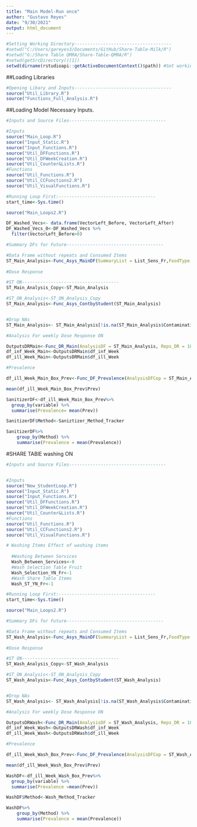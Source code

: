 ```yaml
---
title: "Main Model-Run once"
author: "Gustavo Reyes"
date: "9/30/2021"
output: html_document
---
```


```r
#Setting Working Directory-------------------------------------
#setwd("C:/Users/gareyes3/Documents/GitHub/Share-Table-Milk/R") 
#setwd("G:/Share Table QMRA/Share-Table-QMRA/R")
#setwd(getSrcDirectory()[1])
setwd(dirname(rstudioapi::getActiveDocumentContext()$path)) #Set working directory to the path of document
```

##Loading Libraries
```r
#Opening Libary and Inputs-------------------------------------
source("Util_Library.R")
source("Functions_Full_Analysis.R")
```


##Loading Model Necessary Inputs. 
```r
#Inputs and Source Files-------------------------------------

#Inputs
source("Main_Loop.R")
source("Input_Static.R")
source("Input_Functions.R")
source("Util_DFFunctions.R")
source("Util_DFWeekCreation.R")
source("Util_Counter&Lists.R")
#Functions
source("Util_Functions.R")
source("Util_CCFunctions2.R")
source("Util_VisualFunctions.R")

```

```r
#Running Loop First:-------------------------------------
start_time<-Sys.time()

source("Main_Loops2.R")
```

```r
DF_Washed_Vecs<- data.frame(VectorLeft_Before, VectorLeft_After)
DF_Washed_Vecs_0<-DF_Washed_Vecs %>% 
  filter(VectorLeft_Before>0)

```


```r
#Summary DFs for Future-------------------------------------

#Data Frame without repeats and Consumed Items
ST_Main_Analysis<-Func_Asys_MainDF(SummaryList = List_Sens_Fr,FoodType = "Fruit")
  
#Dose Response

#ST ON-------------------------------------
ST_Main_Analysis_Copy<-ST_Main_Analysis

#ST_ON_Analysis<-ST_ON_Analysis_Copy
ST_Main_Analysis<-Func_Asys_ContbyStudent(ST_Main_Analysis)


#Drop NAs
ST_Main_Analysis<- ST_Main_Analysis[!is.na(ST_Main_Analysis$Contamination), ]

#Analysis For weekly Dose Response ON

OutputsDRMain<-Func_DR_Main(AnalysisDF = ST_Main_Analysis, Reps_DR = 100)
df_inf_Week_Main<-OutputsDRMain$df_inf_Week
df_ill_Week_Main<-OutputsDRMain$df_ill_Week

#Prevalence

df_ill_Week_Main_Box_Prev<-Func_DF_Prevalence(AnalysisDFCop = ST_Main_Analysis_Copy, df_Ill_Week = df_ill_Week_Main,Intervention = "Main")

mean(df_ill_Week_Main_Box_Prev$Prev)

SanitizerDF<-df_ill_Week_Main_Box_Prev%>% 
  group_by(variable) %>% 
  summarise(Prevalence= mean(Prev))

SanitizerDF$Method<-Saniztizer_Method_Tracker

SanitizerDF%>% 
    group_by(Method) %>% 
    summarise(Prevalence = mean(Prevalence))

```




#SHARE TABlE washing ON
```r
#Inputs and Source Files-------------------------------------


#Inputs
source("New_StudentLoop.R")
source("Input_Static.R")
source("Input_Functions.R")
source("Util_DFFunctions.R")
source("Util_DFWeekCreation.R")
source("Util_Counter&Lists.R")
#Functions
source("Util_Functions.R")
source("Util_CCFunctions2.R")
source("Util_VisualFunctions.R")

# Washing Items Effect of washing items
  
  #Washing Between Services
  Wash_Between_Services<-0
  #Wash Selection Table Fruit
  Wash_Selection_YN_Fr<-1
  #Wash Share Table Items
  Wash_ST_YN_Fr<-1


```

```r
#Running Loop First:-------------------------------------
start_time<-Sys.time()

source("Main_Loops2.R")
```

```r
#Summary DFs for Future-------------------------------------

#Data Frame without repeats and Consumed Items
ST_Wash_Analysis<-Func_Asys_MainDF(SummaryList = List_Sens_Fr,FoodType = "Fruit")
  
#Dose Response

#ST ON-------------------------------------
ST_Wash_Analysis_Copy<-ST_Wash_Analysis

#ST_ON_Analysis<-ST_ON_Analysis_Copy
ST_Wash_Analysis<-Func_Asys_ContbyStudent(ST_Wash_Analysis)


#Drop NAs
ST_Wash_Analysis<- ST_Wash_Analysis[!is.na(ST_Wash_Analysis$Contamination), ]

#Analysis For weekly Dose Response ON

OutputsDRWash<-Func_DR_Main(AnalysisDF = ST_Wash_Analysis, Reps_DR = 100)
df_inf_Week_Wash<-OutputsDRWash$df_inf_Week
df_ill_Week_Wash<-OutputsDRWash$df_ill_Week

#Prevalence

df_ill_Week_Wash_Box_Prev<-Func_DF_Prevalence(AnalysisDFCop = ST_Wash_Analysis_Copy, df_Ill_Week = df_ill_Week_Wash,Intervention = "Wash")

mean(df_ill_Week_Wash_Box_Prev$Prev)

WashDF<-df_ill_Week_Wash_Box_Prev%>% 
  group_by(variable) %>% 
  summarise(Prevalence =mean(Prev))

WashDF$Method<-Wash_Method_Tracker

WashDF%>% 
    group_by(Method) %>% 
    summarise(Prevalence = mean(Prevalence))



```
